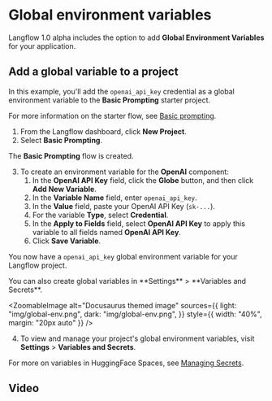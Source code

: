 
# Global environment variables

Langflow 1.0 alpha includes the option to add **Global Environment Variables** for your application.

## Add a global variable to a project

In this example, you'll add the `openai_api_key` credential as a global environment variable to the **Basic Prompting** starter project.

For more information on the starter flow, see [Basic prompting](../starter-projects/basic-prompting.mdx).

1. From the Langflow dashboard, click **New Project**.
2. Select **Basic Prompting**.

The **Basic Prompting** flow is created.

3. To create an environment variable for the **OpenAI** component:
   1. In the **OpenAI API Key** field, click the **Globe** button, and then click **Add New Variable**.
   2. In the **Variable Name** field, enter `openai_api_key`.
   3. In the **Value** field, paste your OpenAI API Key (`sk-...`).
   4. For the variable **Type**, select **Credential**.
   5. In the **Apply to Fields** field, select **OpenAI API Key** to apply this variable to all fields named **OpenAI API Key**.
   6. Click **Save Variable**.

You now have a `openai_api_key` global environment variable for your Langflow project.

<Admonition type="tip">
  You can also create global variables in **Settings** > **Variables and
  Secrets**.
</Admonition>

<ZoomableImage
  alt="Docusaurus themed image"
  sources={{
    light: "img/global-env.png",
    dark: "img/global-env.png",
  }}
  style={{ width: "40%", margin: "20px auto" }}
/>

4. To view and manage your project's global environment variables, visit **Settings** > **Variables and Secrets**.

For more on variables in HuggingFace Spaces, see [Managing Secrets](https://huggingface.co/docs/hub/spaces-overview#managing-secrets).

## Video

<div
  style={{ marginBottom: "20px", display: "flex", justifyContent: "center" }}
>
  <ReactPlayer playing controls url="/videos/langflow_global_variables.mp4" />
</div>
